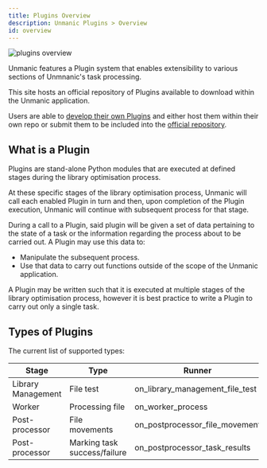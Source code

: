 ```yaml
---
title: Plugins Overview
description: Unmanic Plugins > Overview
id: overview
---
```


![plugins overview](/img/unmanic-plugins-overview.gif "plugins overview")


Unmanic features a Plugin system that enables extensibility to various sections of 
Unmnanic's task processing.

This site hosts an official repository of Plugins available to download within the 
Unmanic application.

Users are able to [develop their own Plugins](/docs/plugins/writing_plugins/introduction)
and either host them within their own repo or submit them to be included into the 
[official repository](https://github.com/Unmanic/unmanic-plugins/tree/official).


## What is a Plugin

Plugins are stand-alone Python modules that are executed at defined stages during
the library optimisation process.

At these specific stages of the library optimisation process, Unmanic will call
each enabled Plugin in turn and then, upon completion of the Plugin execution,
Unmanic will continue with subsequent process for that stage.

During a call to a Plugin, said plugin will be given a set of data pertaining to the state 
of a task or the information regarding the process about to be carried out. 
A Plugin may use this data to:

  - Manipulate the subsequent process.
  - Use that data to carry out functions outside of the scope of the Unmanic application.

A Plugin may be written such that it is executed at multiple stages of the library
optimisation process, however it is best practice to write a Plugin to carry out
only a single task.


## Types of Plugins

The current list of supported types:


| Stage              | Type                         | Runner                          | Documentation                                                  |
|--------------------|------------------------------|---------------------------------|----------------------------------------------------------------|
| Library Management | File test                    | on_library_management_file_test | [LINK](/docs/plugins/writing_plugins/plugin_runner_types#library-management---file-test) |
| Worker             | Processing file              | on_worker_process               | [LINK](/docs/plugins/writing_plugins/plugin_runner_types#worker---processing-file) |
| Post-processor     | File movements               | on_postprocessor_file_movement  | [LINK](/docs/plugins/writing_plugins/plugin_runner_types#post-processor---file-movements)      |
| Post-processor     | Marking task success/failure | on_postprocessor_task_results   | [LINK](/docs/plugins/writing_plugins/plugin_runner_types#post-processor---marking-task-successfailure)      |





